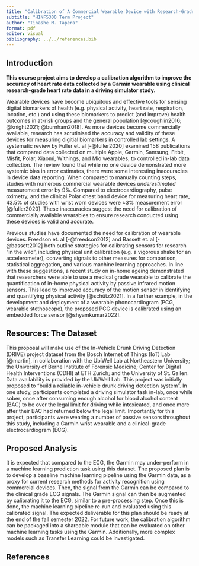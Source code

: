 ```yaml
---
title: "Calibration of A Commercial Wearable Device with Research-Grade Physiological Signals"
subtitle: "HINF5300 Term Project"
author: "Tinashe M. Tapera"
format: pdf
editor: visual
bibliography: ../../references.bib
---
```


## Introduction

**This course project aims to develop a calibration algorithm to improve the accuracy of heart rate data collected by a Garmin wearable using clinical research-grade heart rate data in a driving simulator study.**

Wearable devices have become ubiquitous and effective tools for sensing digital biomarkers of health (e.g. physical activity, heart rate, respiration, location, etc.) and using these biomarkers to predict (and improve) health outcomes in at-risk groups and the general population [@coughlin2016; @knight2021; @burnham2018]. As more devices become commercially available, research has scrutinised the accuracy and validity of these devices for measuring digitial biomarkers in controlled lab settings. A systematic review by Fuller et. al [-@fuller2020] examined 158 publications that compared data collected on multiple Apple, Garmin, Samsung, Fitbit, Misfit, Polar, Xiaomi, Withings, and Mio wearables, to controlled in-lab data collection. The review found that while no one device demonstrated more systemic bias in error estimates, there were some interesting inaccuracies in device data reporting. When compared to manually counting steps, studies with numerous commercial wearable devices *underestimated* measurement error by 9%. Compared to electrocardiography, pulse oximetry, and the clinical Polar chest band device for measuring heart rate, 43.5% of studies with wrist worn devices were ±3% measurement error [@fuller2020]. These inaccuracies suggest the need for calibration of commercially available wearables to ensure research conducted using these devices is valid and accurate.

Previous studies have documented the need for calibration of wearable devices. Freedson et. al [-@freedson2012] and Bassett et. al [-@bassett2012] both outline strategies for calibrating sensors for research "in the wild", including physical unit calibration (e.g. a vigorous shake for an accelerometer), converting signals to other measures for comparison, statistical aggregation, and various machine learning approaches. In line with these suggestions, a recent study on in-home ageing demonstrated that researchers were able to use a medical grade wearable to calibrate the quantification of in-home physical activity by passive infrared motion sensors. This lead to improved accuracy of the motion sensor in identifying and quantifying physical activity [@schütz2021]. In a further example, in the development and deployment of a wearable phonocardiogram (PCG, wearable stethoscope), the proposed PCG device is calibrated using an embedded force sensor [@shyamkumar2022].

## Resources: The Dataset

This proposal will make use of the In-Vehicle Drunk Driving Detection (DRIVE) project dataset from the Bosch Internet of Things (IoT) Lab [@martin], in collaboration with the UbiWell Lab at Northeastern University; the University of Berne Institute of Forensic Medicine; Center for Digital Health Interventions (CDHI) at ETH Zurich; and the University of St. Gallen. Data availability is provided by the UbiWell Lab. This project was initially proposed to "build a reliable in-vehicle drunk driving detection system". In one study, participants completed a driving simulator task in-lab, once while sober, once after consuming enough alcohol for blood alcohol content (BAC) to be over the legal limit for driving while intoxicated, and once more after their BAC had returned below the legal limit. Importantly for this project, participants were wearing a number of passive sensors throughout this study, including a Garmin wrist wearable and a clinical-grade electrocardiogram (ECG).

## Proposed Analysis

It is expected that compared to the ECG, the Garmin may under-perform in a machine learning prediction task using this dataset. The proposed plan is to develop a baseline machine learning pipeline using the Garmin data, as a proxy for current research methods for activity recognition using commercial devices. Then, the signal from the Garmin can be compared to the clinical grade ECG signals. The Garmin signal can then be augmented by calibrating it to the ECG, similar to a pre-processing step. Once this is done, the machine learning pipeline re-run and evaluated using this calibrated signal. The expected deliverable for this plan should be ready at the end of the fall semester 2022. For future work, the calibration algorithm can be packaged into a shareable module that can be evaluated on other machine learning tasks using the Garmin. Additionally, more complex models such as Transfer Learning could be investigated.

\pagebreak

## References

